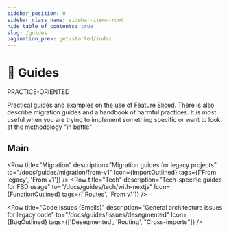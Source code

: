 ```yaml
---
sidebar_position: 0
sidebar_class_name: sidebar-item--root
hide_table_of_contents: true
slug: /guides
pagination_prev: get-started/index
---
```


# 🎯 Guides

<span class="badge badge--primary margin-bottom--md">PRACTICE-ORIENTED</span>

<p class="summary">
Practical guides and examples on the use of Feature Sliced. There is also describe migration guides and a handbook of harmful practices. It is most useful when you are trying to implement something specific or want to look at the methodology "in battle"
</p>

## Main


<Row 
    title="Examples" 
    description="Practical examples on the application of the methodology"
    to="/docs/guides/examples"
    Icon={ToolOutlined}
/>
<Row 
    title="Migration" 
    description="Migration guides for legacy projects"
    to="/docs/guides/migration/from-v1"
    Icon={ImportOutlined}
    tags={['From legacy', 'From v1']}
/>
<Row 
    title="Tech" 
    description="Tech-specific guides for FSD usage"
    to="/docs/guides/tech/with-nextjs"
    Icon={FunctionOutlined}
    tags={['Routes', 'From v1']}
/>

<Row 
    title="Code Issues (Smells)" 
    description="General architecture issues for legacy code"
    to="/docs/guides/issues/desegmented"
    Icon={BugOutlined}
    tags={['Desegmented', 'Routing', "Cross-imports"]}
/>
